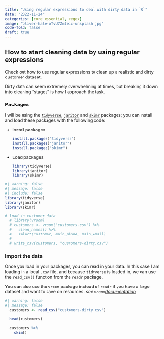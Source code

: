 ```yaml
---
title: "Using regular expressions to deal with dirty data in `R`"
date: "2022-11-24"
categories: [core essential, regex]
image: "oliver-hale-oTvU7Zmteic-unsplash.jpg"
code-fold: false
draft: true
---
```


::: column-page
## How to start cleaning data by using regular expressions

Check out how to use regular expressions to clean up a realistic and dirty customer dataset.

Dirty data can seem extremely overwhelming at times, but breaking it down into cleaning "stages" is how I approach the task.

### Packages

I will be using the [`tidyverse`](https://tidyverse.tidyverse.org/), [`janitor`](https://sfirke.github.io/janitor/) and [`skimr`](https://docs.ropensci.org/skimr/index.html) packages; you can install and load these packages with the following code:

-   Install packages

    ``` r
    install.packages("tidyverse")
    install.packages("janitor")
    install.packages("skimr")
    ```

-   Load packages

    ``` r
    library(tidyverse)
    library(janitor)
    library(skimr)
    ```

```r
#| warning: false
#| message: false
#| include: false
library(tidyverse)
library(janitor)
library(skimr)

# load in customer data
  # library(vroom)
  # customers <- vroom("customers.csv") %>%
  #   clean_names() %>%
  #   select(customer, main_phone, main_email)
  # 
  # write_csv(customers, "customers-dirty.csv")
```

### Import the data

Once you load in your packages, you can read in your data. In this case I am loading in a local `.csv` file, and because `tidyverse` is loaded in, we can use the `read_csv()` function from the `readr` package.

You can also use the `vroom` package instead of `readr` if you have a large dataset and want to save on resources. *see `vroom`[documentation](https://vroom.r-lib.org/)*

```r
#| warning: false
#| message: false
  customers <- read_csv("customers-dirty.csv")
  
  head(customers)
  
  customers %>%
    skim()
```
:::
